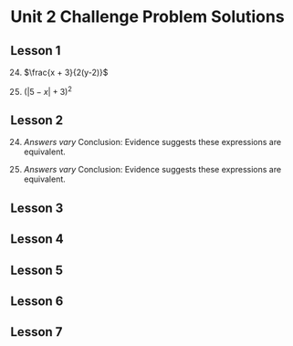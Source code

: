 # Unit 2 Challenge Problem Solutions {.unnumbered}

## Lesson 1

:::{.answers}

24. $\frac{x + 3}{2(y-2)}$

25. $(|5 - x| + 3)^2$

:::

## Lesson 2

:::{.answers}

24. *Answers vary* 
    Conclusion: Evidence suggests these expressions are equivalent.

25. *Answers vary*
    Conclusion: Evidence suggests these expressions are equivalent.
:::

## Lesson 3

:::{.answers}


:::

## Lesson 4

:::{.answers}


:::

## Lesson 5

:::{.answers}


:::

## Lesson 6

:::{.answers}

:::


## Lesson 7

:::{.answers}

:::